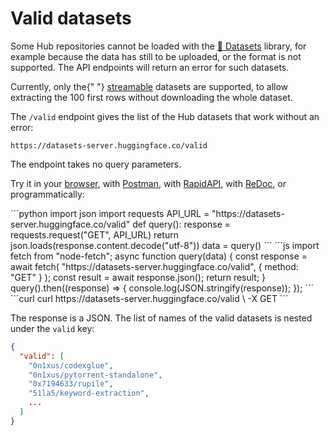 # Valid datasets

Some Hub repositories cannot be loaded with the [🤗 Datasets](https://github.com/huggingface/datasets) library, for example because the data has still to be uploaded, or the format is not supported. The API endpoints will return an error for such datasets.

<Tip warning={true}>
  Currently, only the{" "}
  <a href="https://huggingface.co/docs/datasets/stream">streamable</a> datasets
  are supported, to allow extracting the 100 first rows without downloading the
  whole dataset.
</Tip>

The `/valid` endpoint gives the list of the Hub datasets that work without an error:

```
https://datasets-server.huggingface.co/valid
```

The endpoint takes no query parameters.

Try it in your [browser](https://datasets-server.huggingface.co/valid), with [Postman](https://www.postman.com/huggingface/workspace/hugging-face-apis/request/23242779-17b761d0-b2b8-4638-a4f7-73be9049c324), with [RapidAPI](https://rapidapi.com/hugging-face-hugging-face-default/api/hugging-face-datasets-api), with [ReDoc](https://redocly.github.io/redoc/?url=https://datasets-server.huggingface.co/openapi.json#operation/listValidDatasets), or programmatically:

<inferencesnippet>
<python>
```python
import json
import requests
API_URL = "https://datasets-server.huggingface.co/valid"
def query():
    response = requests.request("GET", API_URL)
    return json.loads(response.content.decode("utf-8"))
data = query()
```
</python>
<js>
```js
import fetch from "node-fetch";
async function query(data) {
    const response = await fetch(
        "https://datasets-server.huggingface.co/valid",
        {
            method: "GET"
        }
    );
    const result = await response.json();
    return result;
}
query().then((response) => {
    console.log(JSON.stringify(response));
});
```
</js>
<curl>
```curl
curl https://datasets-server.huggingface.co/valid \
        -X GET
```
</curl>
</inferencesnippet>

The response is a JSON. The list of names of the valid datasets is nested under the `valid` key:

```json
{
  "valid": [
    "0n1xus/codexglue",
    "0n1xus/pytorrent-standalone",
    "0x7194633/rupile",
    "51la5/keyword-extraction",
    ...
  ]
}
```
